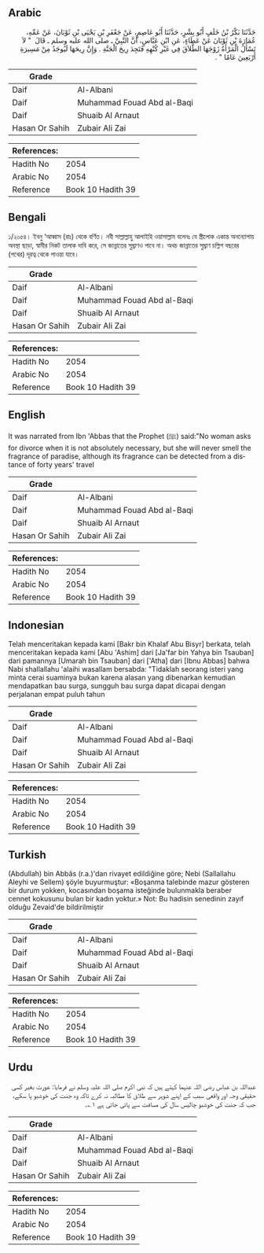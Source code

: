 ## Arabic


<div dir="rtl" lang="ar" style={{fontSize:'larger',backgroundColor:'#f8f9fa',padding:20}}>
حَدَّثَنَا بَكْرُ بْنُ خَلَفٍ أَبُو بِشْرٍ، حَدَّثَنَا أَبُو عَاصِمٍ، عَنْ جَعْفَرِ بْنِ يَحْيَى بْنِ ثَوْبَانَ، عَنْ عَمِّهِ، عُمَارَةَ بْنِ ثَوْبَانَ عَنْ عَطَاءٍ، عَنِ ابْنِ عَبَّاسٍ، أَنَّ النَّبِيَّ ـ صلى الله عليه وسلم ـ قَالَ ‏ "‏ لاَ تَسْأَلُ الْمَرْأَةُ زَوْجَهَا الطَّلاَقَ فِي غَيْرِ كُنْهِهِ فَتَجِدَ رِيحَ الْجَنَّةِ ‏.‏ وَإِنَّ رِيحَهَا لَيُوجَدُ مِنْ مَسِيرَةِ أَرْبَعِينَ عَامًا ‏"‏ ‏.‏
</div>
<div style={{backgroundColor:'#f8f9fa',padding:20, marginBottom: 10}}><table> <thead> <tr> <th>Grade</th> <th></th> </tr> </thead> <tbody> <tr><td>Daif</td><td>Al-Albani</td></tr><tr><td>Daif</td><td>Muhammad Fouad Abd al-Baqi</td></tr><tr><td>Daif</td><td>Shuaib Al Arnaut</td></tr><tr><td>Hasan Or Sahih</td><td>Zubair Ali Zai</td></tr></tbody></table><table> <thead> <tr> <th>References:</th> <th></th> </tr> </thead> <tbody><tr><td>Hadith No</td><td>2054</td></tr><tr><td>Arabic No</td><td>2054</td></tr><tr><td>Reference</td><td>Book 10 Hadith 39</td></tr></tbody></table></div>

## Bengali


<div dir="ltr" lang="bn" style={{fontSize:'larger',backgroundColor:'#f8f9fa',padding:20}}>
১/২০৫৪। ইবনু ‘আব্বাস (রাঃ) থেকে বর্ণিত। নবী সাল্লাল্লাহু আলাইহি ওয়াসাল্লাম বলেনঃ যে স্ত্রীলোক একান্ত অনন্যোপায় অবস্থা ছাড়া, স্বামীর নিকট তালাক দাবি করে, সে জান্নাতের সুঘ্রাণও পাবে না। অথচ জান্নাতের সুঘ্রাণ চল্লিশ বছরের (পথের) দূরত্ব থেকে পাওয়া যাবে।
</div>
<div style={{backgroundColor:'#f8f9fa',padding:20, marginBottom: 10}}><table> <thead> <tr> <th>Grade</th> <th></th> </tr> </thead> <tbody> <tr><td>Daif</td><td>Al-Albani</td></tr><tr><td>Daif</td><td>Muhammad Fouad Abd al-Baqi</td></tr><tr><td>Daif</td><td>Shuaib Al Arnaut</td></tr><tr><td>Hasan Or Sahih</td><td>Zubair Ali Zai</td></tr></tbody></table><table> <thead> <tr> <th>References:</th> <th></th> </tr> </thead> <tbody><tr><td>Hadith No</td><td>2054</td></tr><tr><td>Arabic No</td><td>2054</td></tr><tr><td>Reference</td><td>Book 10 Hadith 39</td></tr></tbody></table></div>

## English


<div dir="ltr" lang="en" style={{fontSize:'larger',backgroundColor:'#f8f9fa',padding:20}}>
It was narrated from Ibn 'Abbas that the Prophet (ﷺ) said:"No woman asks for divorce when it is not absolutely necessary, but she will never smell the fragrance of paradise, although its fragrance can be detected from a distance of forty years' travel
</div>
<div style={{backgroundColor:'#f8f9fa',padding:20, marginBottom: 10}}><table> <thead> <tr> <th>Grade</th> <th></th> </tr> </thead> <tbody> <tr><td>Daif</td><td>Al-Albani</td></tr><tr><td>Daif</td><td>Muhammad Fouad Abd al-Baqi</td></tr><tr><td>Daif</td><td>Shuaib Al Arnaut</td></tr><tr><td>Hasan Or Sahih</td><td>Zubair Ali Zai</td></tr></tbody></table><table> <thead> <tr> <th>References:</th> <th></th> </tr> </thead> <tbody><tr><td>Hadith No</td><td>2054</td></tr><tr><td>Arabic No</td><td>2054</td></tr><tr><td>Reference</td><td>Book 10 Hadith 39</td></tr></tbody></table></div>

## Indonesian


<div dir="ltr" lang="id" style={{fontSize:'larger',backgroundColor:'#f8f9fa',padding:20}}>
Telah menceritakan kepada kami [Bakr bin Khalaf Abu Bisyr] berkata, telah menceritakan kepada kami [Abu 'Ashim] dari [Ja'far bin Yahya bin Tsauban] dari pamannya [Umarah bin Tsauban] dari ['Atha] dari [Ibnu Abbas] bahwa Nabi shallallahu 'alaihi wasallam bersabda: "Tidaklah seorang isteri yang minta cerai suaminya bukan karena alasan yang dibenarkan kemudian mendapatkan bau surga, sungguh bau surga dapat dicapai dengan perjalanan empat puluh tahun
</div>
<div style={{backgroundColor:'#f8f9fa',padding:20, marginBottom: 10}}><table> <thead> <tr> <th>Grade</th> <th></th> </tr> </thead> <tbody> <tr><td>Daif</td><td>Al-Albani</td></tr><tr><td>Daif</td><td>Muhammad Fouad Abd al-Baqi</td></tr><tr><td>Daif</td><td>Shuaib Al Arnaut</td></tr><tr><td>Hasan Or Sahih</td><td>Zubair Ali Zai</td></tr></tbody></table><table> <thead> <tr> <th>References:</th> <th></th> </tr> </thead> <tbody><tr><td>Hadith No</td><td>2054</td></tr><tr><td>Arabic No</td><td>2054</td></tr><tr><td>Reference</td><td>Book 10 Hadith 39</td></tr></tbody></table></div>

## Turkish


<div dir="ltr" lang="tr" style={{fontSize:'larger',backgroundColor:'#f8f9fa',padding:20}}>
(Abdullah) bin Abbâs (r.a.)'dan rivayet edildiğine göre; Nebi (Sallallahu Aleyhi ve Sellem) şöyle buyurmuştur: «Boşanma talebinde mazur gösteren bir durum yokken, kocasından boşama isteğinde bulunmakla beraber cennet kokusunu bulan bir kadın yoktur.» Not: Bu hadisin senedinin zayıf olduğu Zevaid'de bildirilmiştir
</div>
<div style={{backgroundColor:'#f8f9fa',padding:20, marginBottom: 10}}><table> <thead> <tr> <th>Grade</th> <th></th> </tr> </thead> <tbody> <tr><td>Daif</td><td>Al-Albani</td></tr><tr><td>Daif</td><td>Muhammad Fouad Abd al-Baqi</td></tr><tr><td>Daif</td><td>Shuaib Al Arnaut</td></tr><tr><td>Hasan Or Sahih</td><td>Zubair Ali Zai</td></tr></tbody></table><table> <thead> <tr> <th>References:</th> <th></th> </tr> </thead> <tbody><tr><td>Hadith No</td><td>2054</td></tr><tr><td>Arabic No</td><td>2054</td></tr><tr><td>Reference</td><td>Book 10 Hadith 39</td></tr></tbody></table></div>

## Urdu


<div dir="rtl" lang="ur" style={{fontSize:'larger',backgroundColor:'#f8f9fa',padding:20}}>
عبداللہ بن عباس رضی اللہ عنہما کہتے ہیں کہ نبی اکرم صلی اللہ علیہ وسلم نے فرمایا: عورت بغیر کسی حقیقی وجہ اور واقعی سبب کے اپنے شوہر سے طلاق کا مطالبہ نہ کرے تاکہ وہ جنت کی خوشبو پا سکے، جب کہ جنت کی خوشبو چالیس سال کی مسافت سے پائی جاتی ہے ۱؎۔
</div>
<div style={{backgroundColor:'#f8f9fa',padding:20, marginBottom: 10}}><table> <thead> <tr> <th>Grade</th> <th></th> </tr> </thead> <tbody> <tr><td>Daif</td><td>Al-Albani</td></tr><tr><td>Daif</td><td>Muhammad Fouad Abd al-Baqi</td></tr><tr><td>Daif</td><td>Shuaib Al Arnaut</td></tr><tr><td>Hasan Or Sahih</td><td>Zubair Ali Zai</td></tr></tbody></table><table> <thead> <tr> <th>References:</th> <th></th> </tr> </thead> <tbody><tr><td>Hadith No</td><td>2054</td></tr><tr><td>Arabic No</td><td>2054</td></tr><tr><td>Reference</td><td>Book 10 Hadith 39</td></tr></tbody></table></div>